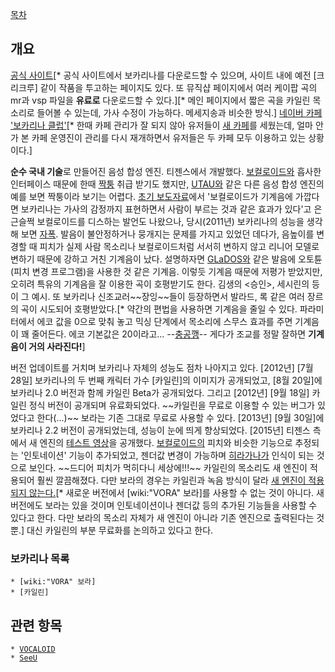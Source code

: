 [[목차]]
== 개요 ==
[http://www.vocalina.com/ 공식 사이트][* 공식 사이트에서 보카리나를 다운로드할 수 있으며, 사이트 내에 예전 [크리크루] 같이 작품을 투고하는 페이지도 있다. 또 뮤직샵 페이지에서 여러 케이팝 곡의 mr과 vsp 파일을 '''유료로''' 다운로드할 수 있다.][* 메인 페이지에서 짧은 곡을 카일린 목소리로 들어볼 수 있는데, 가사 수정이 가능하다. 메세지송과 비슷한 방식.]
[http://cafe.naver.com/vocalinaclub/ 네이버 카페 '보카리나 클럽'][* 한때 카페 관리가 잘 되지 않아 유저들이 [http://cafe.naver.com/vocalinaclub2 새 카페]를 세웠는데, 얼마 안 가 본 카페 운영진이 관리를 다시 재개하면서 유저들은 두 카페 모두 이용하고 있는 상황이다.]

'''순수 국내 기술'''로 만들어진 음성 합성 엔진. 티젠스에서 개발했다.
[[보컬로이드]]와 흡사한 인터페이스 때문에 한때 [[짝퉁]] 취급 받기도 했지만, [[UTAU]]와 같은 다른 음성 합성 엔진의 예를 보면 짝퉁이라 보기는 어렵다. [http://news.donga.com/3/all/20111007/40931042/1 초기 보도자료]에서 '보컬로이드가 기계음에 가깝다면 보카리나는 가사의 감정까지 표현하면서 사람이 부르는 것과 같은 효과가 있다'고 은근슬쩍 보컬로이드를 디스하는 발언도 나왔으나, 당시(2011년) 보카리나의 성능을 생각해 보면 [[자폭]]. 발음이 불안정하거나 뭉개지는 문제를 가지고 있었던 데다가, 음높이를 변경할 때 피치가 실제 사람 목소리나 보컬로이드처럼 서서히 변하지 않고 리니어 모델로 변하기 때문에 강하고 거친 기계음이 났다. 설명하자면 [[GLaDOS]]와 같은 발음에 오토튠(피치 변경 프로그램)을 사용한 것 같은 기계음.
이렇듯 기계음 때문에 저평가 받았지만, 오히려 특유의 기계음을 잘 이용한 곡이 호평받기도 한다. 김생의 <승인>, 세시린의 <Abandoned> 등이 그 예시. 또 보카리나 신조교러~~장잉~~들이 등장하면서 발라드, 록 같은 여러 장르의 곡이 시도되어 호평받았다.[* 약간의 편법을 사용하면 기계음을 줄일 수 있다. 파라미터에서 에코 값을 0으로 맞춰 놓고 믹싱 단계에서 목소리에 스무스 효과를 주면 기계음이 꽤 줄어든다. 에코 기본값은 20이라고... --[[충공깽]]-- 게다가 조교를 정말 잘하면 '''기계음이 거의 사라진다!''']

버전 업데이트를 거치며 보카리나 자체의 성능도 점차 나아지고 있다. [2012년] [7월 28일] 보카리나의 두 번째 캐릭터 가수 [카일린]의 이미지가 공개되었고, [8월 20일]에 보카리나 2.0 버전과 함께 카일린 Beta가 공개되었다. 그리고 [2012년] [9월 18일] 카일린 정식 버전이 공개되며 유료화되었다. ~~카일린을 무료로 이용할 수 있는 버그가 있었다고 한다(...)~~ 보라는 기존 그대로 무료로 사용할 수 있다. [2013년] [9월 30일]에 보카리나 2.2 버전이 공개되었는데, 성능이 눈에 띄게 향상되었다.
[2015년] 티젠스 측에서 새 엔진의 [http://cafe.naver.com/vocalinaclub/5082 테스트 영상]을 공개했다. [[보컬로이드]]의 피치와 비슷한 기능으로 추정되는 '인토네이션' 기능이 추가되었고, 젠더값 변경이 가능하며 [[히라가나]]가 인식이 되는 것으로 보인다. ~~드디어 피치가 먹히다니 세상에!!!~~ 카일린의 목소리도 새 엔진이 적용되어 훨씬 깔끔해졌다. 다만 보라의 경우는 카일린과 녹음 방식이 달라 [http://cafe.naver.com/vocalinaclub/5091 새 엔진이 적용되지 않는다.][* 새로운 버전에서 [wiki:"VORA" 보라]를 사용할 수 없는 것이 아니다. 새 버전에도 보라는 있을 것이며 인토네이션이나 젠더값 등의 추가된 기능들을 사용할 수 있다고 한다. 다만 보라의 목소리 자체가 새 엔진이 아니라 기존 엔진으로 출력된다는 것뿐.] 대신 카일린의 부분 무료화를 논의하고 있다고 한다.
=== 보카리나 목록 ===
 * [wiki:"VORA" 보라]
 * [카일린]

== 관련 항목 ==
 * [[VOCALOID]]
 * [[SeeU]]
